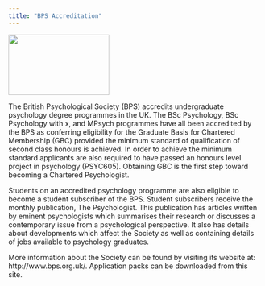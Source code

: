 ```yaml
---
title: "BPS Accreditation"
---
```


![](bps_pic.jpg){#id .class width=200 height=120px}

The British Psychological Society (BPS) accredits undergraduate psychology degree programmes in the UK. The BSc Psychology, BSc Psychology with x, and MPsych programmes have all been accredited by the BPS as conferring eligibility for the Graduate Basis for Chartered Membership (GBC) provided the minimum standard of qualification of second class honours is achieved. In order to achieve the minimum standard applicants are also required to have passed an honours level project in psychology (PSYC605). Obtaining GBC is the first step toward becoming a Chartered Psychologist.

Students on an accredited psychology programme are also eligible to become a student subscriber of the BPS. Student subscribers receive the monthly publication, The Psychologist. This publication has articles written by eminent psychologists which summarises their research or discusses a contemporary issue from a psychological perspective. It also has details about developments which affect the Society as well as containing details of jobs available to psychology graduates.

More information about the Society can be found by visiting its website at: http://www.bps.org.uk/. Application packs can be downloaded from this site.